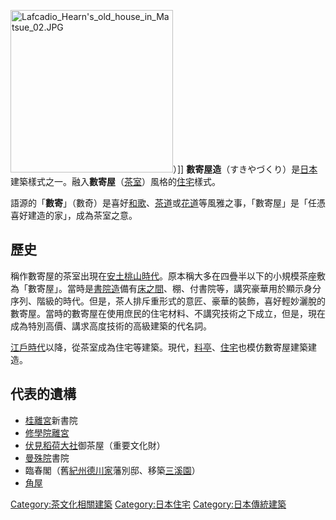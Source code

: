 {{Unreferenced|time=2017-08-28T12:38:17+00:00}}
[[File:Lafcadio_Hearn's_old_house_in_Matsue_02.JPG|260px]]）]]
'''數寄屋造'''（すきやづくり）是[[日本|日本]]建築樣式之一。融入'''數寄屋'''（[[茶寮|茶室]]）風格的[[住宅|住宅]]樣式。

語源的「'''數寄'''」（數奇）是喜好[[和歌|和歌]]、[[茶道|茶道]]或[[花道|花道]]等風雅之事，「數寄屋」是「任憑喜好建造的家」，成為茶室之意。

== 歷史 ==
稱作數寄屋的茶室出現在[[安土桃山時代|安土桃山時代]]。原本稱大多在四疊半以下的小規模茶座敷為「數寄屋」。當時是[[書院造|書院造]]備有[[床之間|床之間]]、棚、付書院等，講究豪華用於顯示身分序列、階級的時代。但是，茶人排斥重形式的意匠、豪華的裝飾，喜好輕妙灑脫的數寄屋。當時的數寄屋在使用庶民的住宅材料、不講究技術之下成立，但是，現在成為特別高價、講求高度技術的高級建築的代名詞。

[[江戶時代|江戶時代]]以降，從茶室成為住宅等建築。現代，[[料亭|料亭]]、[[住宅|住宅]]也模仿數寄屋建築建造。

== 代表的遺構 ==
*[[桂離宮|桂離宮]]新書院
*[[修學院離宮|修學院離宮]]
*[[伏見稻荷大社|伏見稻荷大社]]御茶屋（重要文化財）
*[[曼殊院|曼殊院]]書院
*臨春閣（舊[[紀州德川家|紀州德川家]]藩別邸、移築[[三溪園|三溪園]]）
*[[角屋|角屋]]

{{日式建筑元素}}

[[Category:茶文化相關建築|Category:茶文化相關建築]]
[[Category:日本住宅|Category:日本住宅]]
[[Category:日本傳統建築|Category:日本傳統建築]]
